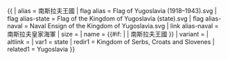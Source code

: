 {{ {{{1<noinclude>|country showdata</noinclude>}}}
| alias = 南斯拉夫王國
| flag alias = Flag of Yugoslavia (1918–1943).svg
| flag alias-state = Flag of the Kingdom of Yugoslavia (state).svg
| flag alias-naval = Naval Ensign of the Kingdom of Yugoslavia.svg
| link alias-naval = 南斯拉夫皇家海軍
| size = {{{size|}}}
| name = {{#if: {{{name|}}} | {{{name|}}} | 南斯拉夫王國 }}
| variant = {{{variant|}}}
| altlink = {{{altlink|}}}
<noinclude>
| var1 = state 
| redir1 = Kingdom of Serbs, Croats and Slovenes
| related1 = Yugoslavia
</noinclude>
}}<noinclude>
</noinclude>